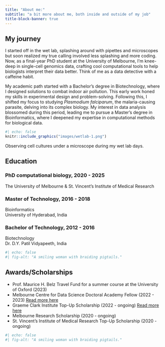 ```yaml
---
title: "About me:"
subtitle: "a bit more about me, both inside and outside of my job"
title-block-banner: true
---
```


## My journey

I started off in the wet lab, splashing around with pipettes and microscopes but soon realized my true calling involved less splashing and more coding. Now, as a final-year PhD student at the University of Melbourne, I'm knee-deep in single-cell genomics data, crafting cool computational tools to help biologists interpret their data better. Think of me as a data detective with a caffeine habit.

My academic path started with a Bachelor’s degree in Biotechnology, where I designed solutions to combat indoor air pollution. This early work honed my skills in experimental design and problem-solving. Following this, I shifted my focus to studying *Plasmodium falciparum*, the malaria-causing parasite, delving into its complex biology. My interest in data analysis blossomed during this period, leading me to pursue a Master's degree in Bioinformatics, where I deepened my expertise in computational methods for biological data.

::: column-margin
```r
#| echo: false
knitr::include_graphics("images/wetlab-1.png")
```

::: {.center-text .extra-small-text .dark-gray-text .topbr}
Observing cell cultures under a microscope during my wet lab days.
:::
:::

## Education

### PhD computational biology, 2020 - 2025

The University of Melbourne & St. Vincent's Institute of Medical Research

### Master of Technology, 2016 - 2018

Bioinformatics\
University of Hyderabad, India

### Bachelor of Technology, 2012 - 2016

Biotechnology\
Dr. D.Y. Patil Vidyapeeth, India

::: column-margin
```r
#| echo: false
#| fig-alt: "A smiling woman with braiding pigtails."
```

::: {.center-text .extra-small-text .dark-gray-text .topbr}
:::
:::

## Awards/Scholarships

-   Prof. Maurice H. Belz Travel Fund for a summer course at the University of Oxford (2023)
-   Melbourne Centre for Data Science Doctoral Academy Fellow (2022 - 2023) [Read more here](https://science.unimelb.edu.au/mcds/home-landing-page/programs-and-training/doctoral-academy/sagrika-chugh)
-   Graeme Clark Institute Top-Up Scholarship (2022 - ongoing) [Read more here](https://clarkinstitute.unimelb.edu.au/news/august-2022-researchers-profile)
-   Melbourne Research Scholarship (2020 - ongoing)
-   St. Vincent's Institute of Medical Research Top-Up Scholarship (2020 - ongoing)

::: column-margin
```r
#| echo: false
#| fig-alt: "A smiling woman with braiding pigtails."
```

::: {.center-text .extra-small-text .dark-gray-text .topbr}
:::
:::